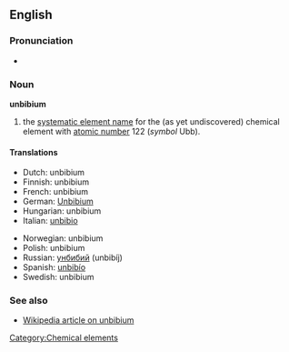 ==English==
{{elements|Ubb|unbiunium|Ubu|unbibium|Ubt}}
===Pronunciation===
*{{IPA|/ˌʌnˈbɪbiəm/}}

===Noun===
'''unbibium'''

# the [[systematic element name]] for the (as yet undiscovered) chemical element with [[atomic number]] 122 (''symbol'' Ubb).

====Translations====
{{top}}
*Dutch: unbibium {{n}}
*Finnish: unbibium
*French: unbibium {{m}}
*German: [[Unbibium]] {{n}}
*Hungarian: unbibium
*Italian: [[unbibio]] {{m}}
{{mid}}
*Norwegian: unbibium
*Polish: unbibium {{m}}
*Russian: [[унбибий]] (unbibíj) {{m}}
*Spanish: [[unbibío]] {{m}}
*Swedish: unbibium
{{bottom}}

===See also===
*[[w:Unbibium|Wikipedia article on unbibium]]

[[Category:Chemical elements]]